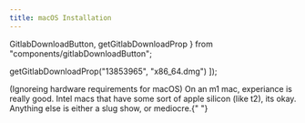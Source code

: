 ```yaml
---
title: macOS Installation
---
```


  GitlabDownloadButton,
  getGitlabDownloadProp
} from "components/gitlabDownloadButton";

  getGitlabDownloadProp("13853965", "x86_64.dmg")
]);

<InstallationHeader />
(Ignoreing hardware requirements for macOS) On an m1 mac, experiance is really good.
Intel macs that have some sort of apple silicon (like t2), its okay. Anything else
is either a slug show, or mediocre.{" "}
